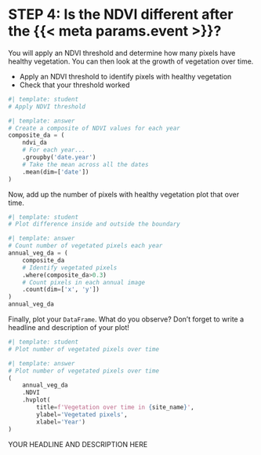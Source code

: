 # STEP 4: Is the NDVI different after the {{< meta params.event >}}?

You will apply an NDVI threshold and determine how many pixels have healthy vegetation. You can then look at the growth of vegetation over time.

::: {.callout-task}

  * Apply an NDVI threshold to identify pixels with healthy vegetation
  * Check that your threshold worked
  
:::

```python
#| template: student
# Apply NDVI threshold
```

::: {.content-visible when-format="html"}
```python
#| template: answer
# Create a composite of NDVI values for each year
composite_da = (
    ndvi_da
    # For each year...
    .groupby('date.year')
    # Take the mean across all the dates
    .mean(dim=['date'])
)
```
:::


Now, add up the number of pixels with healthy vegetation plot that over time. 

```python
#| template: student
# Plot difference inside and outside the boundary
```

::: {.content-visible when-format="html"}
```python
#| template: answer
# Count number of vegetated pixels each year
annual_veg_da = (
    composite_da
    # Identify vegetated pixels
    .where(composite_da>0.3)
    # Count pixels in each annual image
    .count(dim=['x', 'y'])
)
annual_veg_da
```
:::


Finally, plot your `DataFrame`. What do you observe? Don't forget to write a headline and description of your plot!

```python
#| template: student
# Plot number of vegetated pixels over time
```

::: {.content-visible when-format="html"}
```python
#| template: answer
# Plot number of vegetated pixels over time
(
    annual_veg_da
    .NDVI
    .hvplot(
        title=f'Vegetation over time in {site_name}',
        ylabel='Vegetated pixels',
        xlabel='Year')
)
```
:::

::: {.content-visible when-format="ipynb"}
:::: {.cell .markdown}
YOUR HEADLINE AND DESCRIPTION HERE
::::
:::
